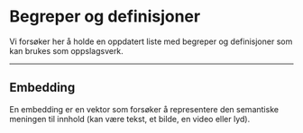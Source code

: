 # Begreper og definisjoner

Vi forsøker her å holde en oppdatert liste med begreper og definisjoner som kan
brukes som oppslagsverk.

---

::: {#def-embedding}
## Embedding
En embedding er en vektor som forsøker å representere den semantiske meningen
til innhold (kan være tekst, et bilde, en video eller lyd).
:::